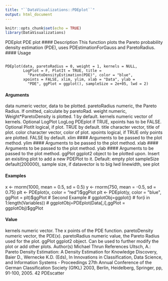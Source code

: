 ```yaml
---
title: "``DataVisualizations::PDEplot``"
output: html_document
---
```




```r
knitr::opts_chunk$set(echo = TRUE)
library(DataVisualizations)
```

PDEplot PDE plot
#### Description
This function plots the Pareto probability density estimation (PDE), uses PDEstimationForGauss and ParetoRadius.
#### Usage
<pre><code>
PDEplot(data, paretoRadius = 0, weight = 1, kernels = NULL,
        LogPlot = F, PlotIt = TRUE, title =
          "ParetoDensityEstimation(PDE)", color = "blue",
        xpoints = FALSE, xlim, ylim, xlab = "Data", ylab =
          "PDE", ggPlot = ggplot(), sampleSize = 2e+05, lwd = 2)
</code></pre>
#### Arguments
data numeric vector, data to be plotted.
paretoRadius numeric, the Pareto Radius. If omitted, calculate by paretoRad.
weight numeric, Weight*ParetoDensity is plotted. 1 by default.
kernels numeric vector of kernels. Optional
LogPlot LogLog PDEplot if TRUE, xpoints has to be FALSE. Optional
PlotIt logical, if plot. TRUE by default.
title character vector, title of plot.
color character vector, color of plot.
xpoints logical, if TRUE only points are plotted. FALSE by default.
xlim #### Arguments to be passed to the plot method.
ylim #### Arguments to be passed to the plot method.
xlab #### Arguments to be passed to the plot method.
ylab #### Arguments to be passed to the plot method.
ggPlot ggplot2 object to be plotted upon. Insert an exisiting plot to add a new PDEPlot
to it. Default: empty plot
sampleSize default(200000), sample size, if datavector is to big
lwd linewidth, see plot


#### Examples
x <- rnorm(1000, mean = 0.5, sd = 0.5)
y <- rnorm(750, mean = -0.5, sd = 0.75)
plt <- PDEplot(x, color = "red")$ggPlot
plt <- PDEplot(y, color = "blue", ggPlot = plt)$ggPlot
# Second Example
# ggplotObj=ggplot()
# for(i in 1:length(Variables))
# ggplotObj=PDEplot(Data[,i],ggPlot = ggplotObj)$ggPlot

#### Value
kernels numeric vector. The x points of the PDE function.
paretoDensity numeric vector, the PDE(x).
paretoRadius numeric value, the Pareto Radius used for the plot.
ggPlot ggplot2 object. Can be used to further modify the plot or add other plots.
Author(s)
Michael Thrun
References
Ultsch, A.: Pareto Density Estimation: A Density Estimation for Knowledge Discovery, Baier D.,
Wernecke K.D. (Eds), In Innovations in Classification, Data Science, and Information Systems -
  Proceedings 27th Annual Conference of the German Classification Society (GfKL) 2003, Berlin,
Heidelberg, Springer, pp, 91-100, 2005.
42 PDEscatter
